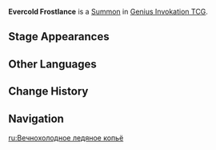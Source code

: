 {{Genius Invokation TCG Infobox
|id          = 111132
|image       = Evercold Frostlance Summon.png
|type        = Summon
|group       = 
|summontype  = Character Card Skill
|createdby   = Rites of Termination
|effect      = '''End Phase:''' Deal 1 {{Color|Cryo DMG}}, create 2 stacks of '''Scope Out Soft Spots'''
|usage       = 2
|source1     = 
}}
'''Evercold Frostlance''' is a [[Summon]] in [[Genius Invokation TCG]].

==Stage Appearances==
{{Genius Invokation TCG Stage Appearances|createdby=Rosaria (Character Card)}}

==Other Languages==
{{Other Languages
|en       = Evercold Frostlance
|zhs      = 极寒的冰枪
|zhs_rm   = Jíhán de Bīngqiāng
|zht      = 極寒的冰槍
|zht_rm   = Jíhán de Bīngqiāng
|zh_tl    = Extremely Cold Ice Spear
|ja       = 極寒の氷槍
|ja_rm    = Gokkan no Hyousou{{Assumed}}
|ja_tl    = Evercold Frostlance
|ko       = 혹한의 얼음창
|ko_tl    = 
|es       = Lanza gélida
|es_tl    = Frost Lance
|fr       = Lance de glace froide
|fr_tl    = Cold Ice Spear
|ru       = Вечнохолодное ледяное копьё
|ru_tl    = 
|th       = Evercold Frostlance
|vi       = Thương Băng Cực Hàn
|vi_tl    = 
|de       = Permafrostlanze
|de_tl    = Permafrost Lance
|id       = Evercold Frostlance
|pt       = Lança Glacial Perpétua
|pt_tl    = 
|tr       = Dondurucu Buz Mızrağı
|tr_tl    = 
|it       = Lancia del gelo eterno
|it_tl    = 
}}

==Change History==
{{Change History|5.2}}

==Navigation==
{{Genius Invokation TCG Navbox|Summon}}

[[ru:Вечнохолодное ледяное копьё]]